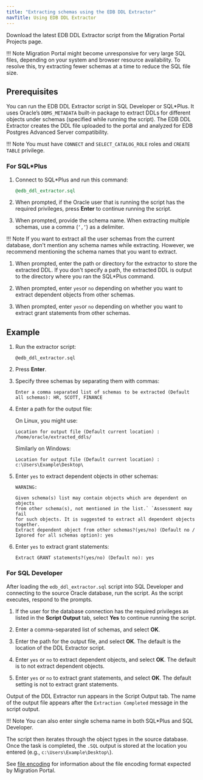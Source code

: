 ```yaml
---
title: "Extracting schemas using the EDB DDL Extractor"
navTitle: Using EDB DDL Extractor
---
```



Download the latest EDB DDL Extractor script from the Migration Portal Projects page.

!!! Note
    Migration Portal might become unresponsive for very large SQL files, depending on your system and browser resource availability. To resolve this, try extracting fewer schemas at a time to reduce the SQL file size.

## Prerequisites

You can run the EDB DDL Extractor script in SQL Developer or SQL\*Plus. It uses Oracle’s `DBMS_METADATA` built-in package to extract DDLs for different objects under schemas (specified while running the script). The EDB DDL Extractor creates the DDL file uploaded to the portal and analyzed for EDB Postgres Advanced Server compatibility.

!!! Note
    You must have `CONNECT` and `SELECT_CATALOG_ROLE` roles and `CREATE TABLE` privilege.

### For SQL\*Plus

1.  Connect to SQL\*Plus and run this command:

    ```sql
    @edb_ddl_extractor.sql
    ```

1.  When prompted, if the Oracle user that is running the script has the required privileges, press **Enter** to continue running the script. 

1.  When prompted, provide the schema name. When extracting multiple schemas, use a comma (`‘,’`) as a delimiter.

 !!! Note
     If you want to extract all the user schemas from the current database, don't mention any schema names while extracting. However, we recommend mentioning the schema names that you want to extract.

1.  When prompted, enter the path or directory for the extractor to store the extracted DDL. If you don't specify a path, the extracted DDL is output to the directory where you ran the SQL\*Plus command.
  
1.  When prompted, enter `yes`or `no` depending on whether you want to extract dependent objects from other schemas.

1.  When prompted, enter `yes`or `no` depending on whether you want to extract grant statements from other schemas.

## Example

1. Run the extractor script:

   ```text
   @edb_ddl_extractor.sql
   ```

1. Press **Enter**.

1. Specify three schemas by separating them with commas:

   ```text
   Enter a comma separated list of schemas to be extracted (Default all schemas): HR, SCOTT, FINANCE
   ```

1. Enter a path for the output file:

   On Linux, you might use:

   ```text
   Location for output file (Default current location) : /home/oracle/extracted_ddls/
   ```

   Similarly on Windows:

   ```text
   Location for output file (Default current location) : c:\Users\Example\Desktop\
   ```

1. Enter `yes` to extract dependent objects in other schemas:

   ```text
   WARNING:

   Given schema(s) list may contain objects which are dependent on objects 
   from other schema(s), not mentioned in the list.` `Assessment may fail 
   for such objects. It is suggested to extract all dependent objects 
   together.
   Extract dependent object from other schemas?(yes/no) (Default no / Ignored for all schemas option): yes
   ```

1. Enter `yes` to extract grant statements:

   ```text
   Extract GRANT statements?(yes/no) (Default no): yes
   ```

### For SQL Developer

After loading the `edb_ddl_extractor.sql` script into SQL Developer and connecting to the source Oracle database, run the script. As the script executes, respond to the prompts.

1.  If the user for the database connection has the required privileges as listed in the **Script Output** tab, select **Yes** to continue running the script.

2.  Enter a comma-separated list of schemas, and select **OK**. 

3.  Enter the path for the output file, and select **OK**. The default is the location of the DDL Extractor script.

4.  Enter `yes` or `no` to extract dependent objects, and select **OK**. The default is to not extract dependent objects. 

5. Enter `yes` or `no` to extract grant statements, and select **OK**. The default setting is not to extract grant statements.

Output of the DDL Extractor run appears in the Script Output tab. The name of the output file appears after the `Extraction Completed` message in the script output.

!!! Note
    You can also enter single schema name in both SQL\*Plus and SQL Developer.

The script then iterates through the object types in the source database. Once the task is completed, the `.SQL` output is stored at the location you entered (e.g., `c:\Users\Example\Desktop\`).

See [file encoding](/migration_portal/latest/known_issues_notes/#file-encoding) for information about the file encoding format expected by Migration Portal.


